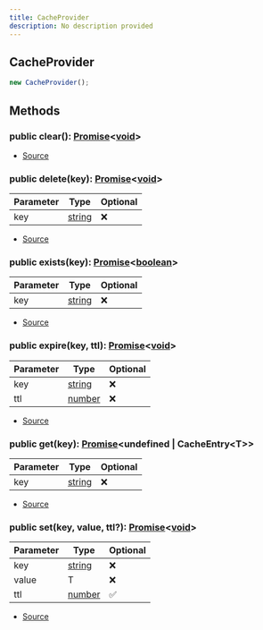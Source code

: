 ```yaml
---
title: CacheProvider
description: No description provided
---
```


## CacheProvider

```typescript
new CacheProvider();
```

## Methods

### public clear(): [Promise](https://developer.mozilla.org/en-US/docs/Web/JavaScript/Reference/Global_Objects/Promise)\<[void](https://developer.mozilla.org/en-US/docs/Web/JavaScript/Reference/Global_Objects/undefined)>

- [Source](https://github.com/underctrl-io/commandkit/blob/f8cc07d11d2ae5ed7f529adff1649936223e27b2/packages/commandkit/src/cache/CacheProvider.ts#L11)

### public delete(key): [Promise](https://developer.mozilla.org/en-US/docs/Web/JavaScript/Reference/Global_Objects/Promise)\<[void](https://developer.mozilla.org/en-US/docs/Web/JavaScript/Reference/Global_Objects/undefined)>

| Parameter | Type                                                                                              | Optional |
| --------- | ------------------------------------------------------------------------------------------------- | -------- |
| key       | [string](https://developer.mozilla.org/en-US/docs/Web/JavaScript/Reference/Global_Objects/String) | ❌       |

- [Source](https://github.com/underctrl-io/commandkit/blob/f8cc07d11d2ae5ed7f529adff1649936223e27b2/packages/commandkit/src/cache/CacheProvider.ts#L10)

### public exists(key): [Promise](https://developer.mozilla.org/en-US/docs/Web/JavaScript/Reference/Global_Objects/Promise)\<[boolean](https://developer.mozilla.org/en-US/docs/Web/JavaScript/Reference/Global_Objects/Boolean)>

| Parameter | Type                                                                                              | Optional |
| --------- | ------------------------------------------------------------------------------------------------- | -------- |
| key       | [string](https://developer.mozilla.org/en-US/docs/Web/JavaScript/Reference/Global_Objects/String) | ❌       |

- [Source](https://github.com/underctrl-io/commandkit/blob/f8cc07d11d2ae5ed7f529adff1649936223e27b2/packages/commandkit/src/cache/CacheProvider.ts#L9)

### public expire(key, ttl): [Promise](https://developer.mozilla.org/en-US/docs/Web/JavaScript/Reference/Global_Objects/Promise)\<[void](https://developer.mozilla.org/en-US/docs/Web/JavaScript/Reference/Global_Objects/undefined)>

| Parameter | Type                                                                                              | Optional |
| --------- | ------------------------------------------------------------------------------------------------- | -------- |
| key       | [string](https://developer.mozilla.org/en-US/docs/Web/JavaScript/Reference/Global_Objects/String) | ❌       |
| ttl       | [number](https://developer.mozilla.org/en-US/docs/Web/JavaScript/Reference/Global_Objects/Number) | ❌       |

- [Source](https://github.com/underctrl-io/commandkit/blob/f8cc07d11d2ae5ed7f529adff1649936223e27b2/packages/commandkit/src/cache/CacheProvider.ts#L12)

### public get(key): [Promise](https://developer.mozilla.org/en-US/docs/Web/JavaScript/Reference/Global_Objects/Promise)\<undefined | CacheEntry\<T>>

| Parameter | Type                                                                                              | Optional |
| --------- | ------------------------------------------------------------------------------------------------- | -------- |
| key       | [string](https://developer.mozilla.org/en-US/docs/Web/JavaScript/Reference/Global_Objects/String) | ❌       |

- [Source](https://github.com/underctrl-io/commandkit/blob/f8cc07d11d2ae5ed7f529adff1649936223e27b2/packages/commandkit/src/cache/CacheProvider.ts#L7)

### public set(key, value, ttl?): [Promise](https://developer.mozilla.org/en-US/docs/Web/JavaScript/Reference/Global_Objects/Promise)\<[void](https://developer.mozilla.org/en-US/docs/Web/JavaScript/Reference/Global_Objects/undefined)>

| Parameter | Type                                                                                              | Optional |
| --------- | ------------------------------------------------------------------------------------------------- | -------- |
| key       | [string](https://developer.mozilla.org/en-US/docs/Web/JavaScript/Reference/Global_Objects/String) | ❌       |
| value     | T                                                                                                 | ❌       |
| ttl       | [number](https://developer.mozilla.org/en-US/docs/Web/JavaScript/Reference/Global_Objects/Number) | ✅       |

- [Source](https://github.com/underctrl-io/commandkit/blob/f8cc07d11d2ae5ed7f529adff1649936223e27b2/packages/commandkit/src/cache/CacheProvider.ts#L8)
